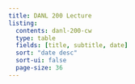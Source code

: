 ```yaml
---
title: DANL 200 Lecture
listing:
  contents: danl-200-cw
  type: table
  fields: [title, subtitle, date]
  sort: "date desc"
  sort-ui: false
  page-size: 36
---
```

